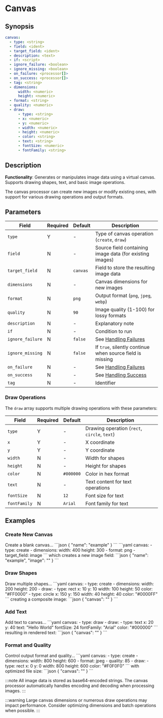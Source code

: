 # Canvas

## Synopsis

```yaml {2}
canvas:
  - type: <string>
  - field: <ident>
  - target_field: <ident>
  - description: <text>
  - if: <script>
  - ignore_failure: <boolean>
  - ignore_missing: <boolean>
  - on_failure: <processor[]>
  - on_success: <processor[]>
  - tag: <string>
  - dimensions:
      width: <numeric>
      height: <numeric>
  - format: <string>
  - quality: <numeric>
  - draw:
      - type: <string>
      - x: <numeric>
      - y: <numeric>
      - width: <numeric>
      - height: <numeric>
      - color: <string>
      - text: <string>
      - fontSize: <numeric>
      - fontFamily: <string>
```

## Description

**Functionality**: Generates or manipulates image data using a virtual canvas. Supports drawing shapes, text, and basic image operations.

The canvas processor can create new images or modify existing ones, with support for various drawing operations and output formats.

## Parameters

|Field|Required|Default|Description|
|---|---|---|---|
|`type`|Y|-|Type of canvas operation (`create`, `draw`)|
|`field`|N|-|Source field containing image data (for existing images)|
|`target_field`|N|`canvas`|Field to store the resulting image data|
|`dimensions`|N|-|Canvas dimensions for new images|
|`format`|N|`png`|Output format (`png`, `jpeg`, `webp`)|
|`quality`|N|`90`|Image quality (1-100) for lossy formats|
|`description`|N|-|Explanatory note|
|`if`|N|-|Condition to run|
|`ignore_failure`|N|`false`|See [Handling Failures](../handling-failures.mdx)|
|`ignore_missing`|N|`false`|If `true`, silently continue when source field is missing|
|`on_failure`|N|-|See [Handling Failures](../handling-failures.mdx)|
|`on_success`|N|-|See [Handling Success](../handling-success.mdx)|
|`tag`|N|-|Identifier|

### Draw Operations

The `draw` array supports multiple drawing operations with these parameters:

|Field|Required|Default|Description|
|---|---|---|---|
|`type`|Y|-|Drawing operation (`rect`, `circle`, `text`)|
|`x`|Y|-|X coordinate|
|`y`|Y|-|Y coordinate|
|`width`|N|-|Width for shapes|
|`height`|N|-|Height for shapes|
|`color`|N|`#000000`|Color in hex format|
|`text`|N|-|Text content for text operations|
|`fontSize`|N|`12`|Font size for text|
|`fontFamily`|N|`Arial`|Font family for text|

## Examples

### Create New Canvas

<ExampleGrid>
  <CommentCol>
    Create a blank canvas...
  </CommentCol>
  <CodeCol>
    ```json
    {
      "name": "example"
    }
    ```
    ```yaml
    canvas:
      - type: create
      - dimensions:
          width: 400
          height: 300
      - format: png
      - target_field: image
    ```
  </CodeCol>
  <CommentCol>
    which creates a new image field:
  </CommentCol>
  <CodeCol>
    ```json
    {
      "name": "example",
      "image": "<base64-encoded PNG data>"
    }
    ```
  </CodeCol>
</ExampleGrid>

### Draw Shapes

<ExampleGrid>
  <CommentCol>
    Draw multiple shapes...
  </CommentCol>
  <CodeCol>
    ```yaml
    canvas:
      - type: create
      - dimensions:
          width: 200
          height: 200
      - draw:
          - type: rect
            x: 10
            y: 10
            width: 100
            height: 50
            color: "#FF0000"
          - type: circle
            x: 150
            y: 150
            width: 40
            height: 40
            color: "#0000FF"
    ```
  </CodeCol>
  <CommentCol>
    creating a composite image:
  </CommentCol>
  <CodeCol>
    ```json
    {
      "canvas": "<base64-encoded PNG with shapes>"
    }
    ```
  </CodeCol>
</ExampleGrid>

### Add Text

<ExampleGrid>
  <CommentCol>
    Add text to canvas...
  </CommentCol>
  <CodeCol>
    ```yaml
    canvas:
      - type: draw
      - draw:
          - type: text
            x: 20
            y: 40
            text: "Hello World"
            fontSize: 24
            fontFamily: "Arial"
            color: "#000000"
    ```
  </CodeCol>
  <CommentCol>
    resulting in rendered text:
  </CommentCol>
  <CodeCol>
    ```json
    {
      "canvas": "<base64-encoded PNG with text>"
    }
    ```
  </CodeCol>
</ExampleGrid>

### Format and Quality

<ExampleGrid>
  <CommentCol>
    Control output format and quality...
  </CommentCol>
  <CodeCol>
    ```yaml
    canvas:
      - type: create
      - dimensions:
          width: 800
          height: 600
      - format: jpeg
      - quality: 85
      - draw:
          - type: rect
            x: 0
            y: 0
            width: 800
            height: 600
            color: "#F0F0F0"
    ```
  </CodeCol>
  <CommentCol>
    with optimized file size:
  </CommentCol>
  <CodeCol>
    ```json
    {
      "canvas": "<base64-encoded JPEG data>"
    }
    ```
  </CodeCol>
</ExampleGrid>

:::note
All image data is stored as base64-encoded strings. The canvas processor automatically handles encoding and decoding when processing images.
:::

:::warning
Large canvas dimensions or numerous draw operations may impact performance. Consider optimizing dimensions and batch operations when possible.
:::